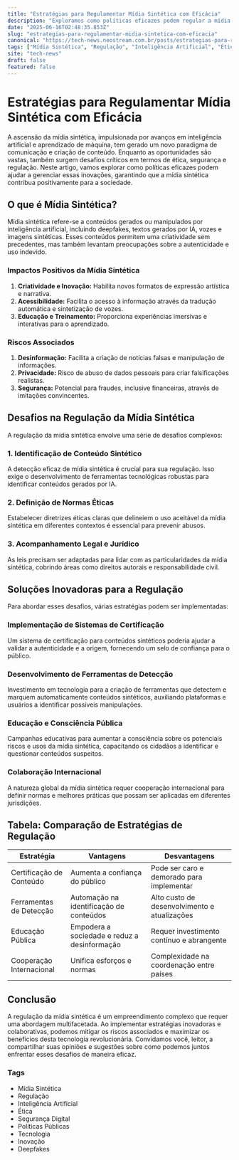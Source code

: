 ```yaml
---
title: "Estratégias para Regulamentar Mídia Sintética com Eficácia"
description: "Exploramos como políticas eficazes podem regular a mídia sintética, oferecendo soluções inovadoras para desafios tecnológicos e sociais."
date: "2025-06-16T02:48:35.853Z"
slug: "estrategias-para-regulamentar-midia-sintetica-com-eficacia"
canonical: "https://tech-news.neostream.com.br/posts/estrategias-para-regulamentar-midia-sintetica-com-eficacia"
tags: ["Mídia Sintética", "Regulação", "Inteligência Artificial", "Ética", "Segurança Digital", "Políticas Públicas", "Tecnologia", "Inovação", "Deepfakes"]
site: "tech-news"
draft: false
featured: false
---
```


# Estratégias para Regulamentar Mídia Sintética com Eficácia

A ascensão da mídia sintética, impulsionada por avanços em inteligência artificial e aprendizado de máquina, tem gerado um novo paradigma de comunicação e criação de conteúdo. Enquanto as oportunidades são vastas, também surgem desafios críticos em termos de ética, segurança e regulação. Neste artigo, vamos explorar como políticas eficazes podem ajudar a gerenciar essas inovações, garantindo que a mídia sintética contribua positivamente para a sociedade.

## O que é Mídia Sintética?

Mídia sintética refere-se a conteúdos gerados ou manipulados por inteligência artificial, incluindo deepfakes, textos gerados por IA, vozes e imagens sintéticas. Esses conteúdos permitem uma criatividade sem precedentes, mas também levantam preocupações sobre a autenticidade e uso indevido.

### Impactos Positivos da Mídia Sintética

1. **Criatividade e Inovação:** Habilita novos formatos de expressão artística e narrativa.
2. **Acessibilidade:** Facilita o acesso à informação através da tradução automática e sintetização de vozes.
3. **Educação e Treinamento:** Proporciona experiências imersivas e interativas para o aprendizado.

### Riscos Associados

1. **Desinformação:** Facilita a criação de notícias falsas e manipulação de informações.
2. **Privacidade:** Risco de abuso de dados pessoais para criar falsificações realistas.
3. **Segurança:** Potencial para fraudes, inclusive financeiras, através de imitações convincentes.

## Desafios na Regulação da Mídia Sintética

A regulação da mídia sintética envolve uma série de desafios complexos:

### 1. Identificação de Conteúdo Sintético

A detecção eficaz de mídia sintética é crucial para sua regulação. Isso exige o desenvolvimento de ferramentas tecnológicas robustas para identificar conteúdos gerados por IA.

### 2. Definição de Normas Éticas

Estabelecer diretrizes éticas claras que delineiem o uso aceitável da mídia sintética em diferentes contextos é essencial para prevenir abusos.

### 3. Acompanhamento Legal e Jurídico

As leis precisam ser adaptadas para lidar com as particularidades da mídia sintética, cobrindo áreas como direitos autorais e responsabilidade civil.

## Soluções Inovadoras para a Regulação

Para abordar esses desafios, várias estratégias podem ser implementadas:

### Implementação de Sistemas de Certificação

Um sistema de certificação para conteúdos sintéticos poderia ajudar a validar a autenticidade e a origem, fornecendo um selo de confiança para o público.

### Desenvolvimento de Ferramentas de Detecção

Investimento em tecnologia para a criação de ferramentas que detectem e marquem automaticamente conteúdos sintéticos, auxiliando plataformas e usuários a identificar possíveis manipulações.

### Educação e Consciência Pública

Campanhas educativas para aumentar a consciência sobre os potenciais riscos e usos da mídia sintética, capacitando os cidadãos a identificar e questionar conteúdos suspeitos.

### Colaboração Internacional

A natureza global da mídia sintética requer cooperação internacional para definir normas e melhores práticas que possam ser aplicadas em diferentes jurisdições.

## Tabela: Comparação de Estratégias de Regulação

| Estratégia                | Vantagens                                     | Desvantagens                                   |
|---------------------------|-----------------------------------------------|------------------------------------------------|
| Certificação de Conteúdo  | Aumenta a confiança do público                | Pode ser caro e demorado para implementar      |
| Ferramentas de Detecção   | Automação na identificação de conteúdos       | Alto custo de desenvolvimento e atualizações   |
| Educação Pública          | Empodera a sociedade e reduz a desinformação  | Requer investimento contínuo e abrangente      |
| Cooperação Internacional  | Unifica esforços e normas                     | Complexidade na coordenação entre países       |

## Conclusão

A regulação da mídia sintética é um empreendimento complexo que requer uma abordagem multifacetada. Ao implementar estratégias inovadoras e colaborativas, podemos mitigar os riscos associados e maximizar os benefícios desta tecnologia revolucionária. Convidamos você, leitor, a compartilhar suas opiniões e sugestões sobre como podemos juntos enfrentar esses desafios de maneira eficaz.

### Tags

- Mídia Sintética
- Regulação
- Inteligência Artificial
- Ética
- Segurança Digital
- Políticas Públicas
- Tecnologia
- Inovação
- Deepfakes